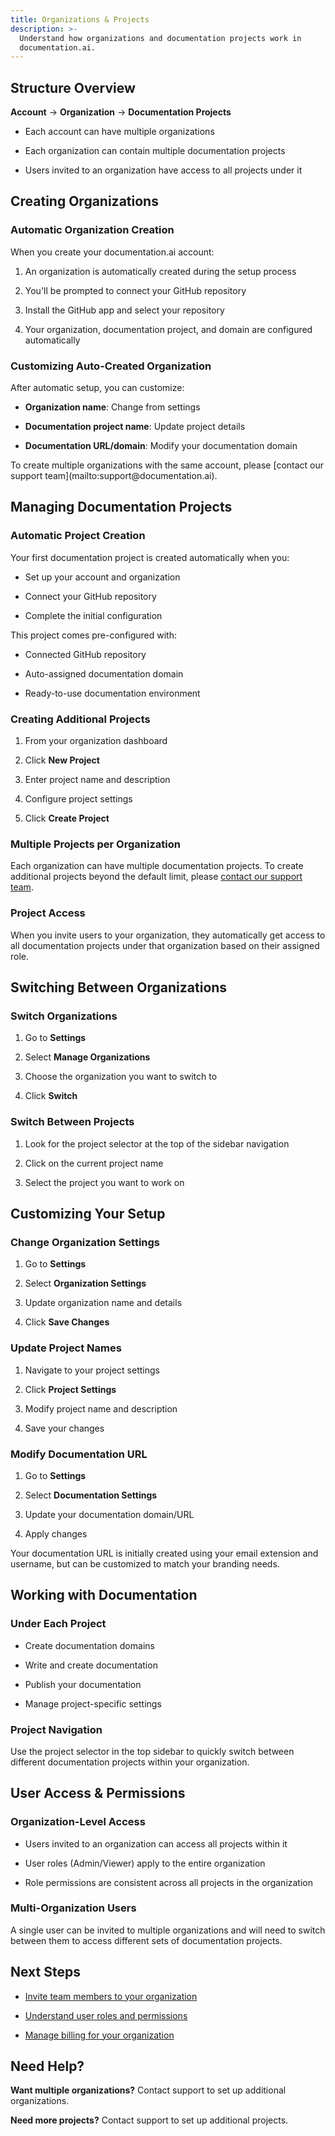 ```yaml
---
title: Organizations & Projects
description: >-
  Understand how organizations and documentation projects work in
  documentation.ai.
---
```

## Structure Overview

**Account** → **Organization** → **Documentation Projects**

- Each account can have multiple organizations

- Each organization can contain multiple documentation projects

- Users invited to an organization have access to all projects under it

## Creating Organizations

### Automatic Organization Creation

When you create your documentation.ai account:

1. An organization is automatically created during the setup process

2. You'll be prompted to connect your GitHub repository

3. Install the GitHub app and select your repository

4. Your organization, documentation project, and domain are configured automatically

### Customizing Auto-Created Organization

After automatic setup, you can customize:

- **Organization name**: Change from settings

- **Documentation project name**: Update project details

- **Documentation URL/domain**: Modify your documentation domain

<Callout uid="a765f2dd-8cdb-40b7-bbae-aa96dc9a153b" kind="info" collapsed="false">
  To create multiple organizations with the same account, please [contact our support team](mailto:support@documentation.ai).
</Callout>

## Managing Documentation Projects

### Automatic Project Creation

Your first documentation project is created automatically when you:

- Set up your account and organization

- Connect your GitHub repository

- Complete the initial configuration

This project comes pre-configured with:

- Connected GitHub repository

- Auto-assigned documentation domain

- Ready-to-use documentation environment

### Creating Additional Projects

1. From your organization dashboard

2. Click **New Project**

3. Enter project name and description

4. Configure project settings

5. Click **Create Project**

### Multiple Projects per Organization

Each organization can have multiple documentation projects. To create additional projects beyond the default limit, please [contact our support team](mailto:support@documentation.ai).

### Project Access

When you invite users to your organization, they automatically get access to all documentation projects under that organization based on their assigned role.

## Switching Between Organizations

### Switch Organizations

1. Go to **Settings**

2. Select **Manage Organizations**

3. Choose the organization you want to switch to

4. Click **Switch**

### Switch Between Projects

1. Look for the project selector at the top of the sidebar navigation

2. Click on the current project name

3. Select the project you want to work on

## Customizing Your Setup

### Change Organization Settings

1. Go to **Settings**

2. Select **Organization Settings**

3. Update organization name and details

4. Click **Save Changes**

### Update Project Names

1. Navigate to your project settings

2. Click **Project Settings**

3. Modify project name and description

4. Save your changes

### Modify Documentation URL

1. Go to **Settings**

2. Select **Documentation Settings**

3. Update your documentation domain/URL

4. Apply changes

Your documentation URL is initially created using your email extension and username, but can be customized to match your branding needs.

## Working with Documentation

### Under Each Project

- Create documentation domains

- Write and create documentation

- Publish your documentation

- Manage project-specific settings

### Project Navigation

Use the project selector in the top sidebar to quickly switch between different documentation projects within your organization.

## User Access & Permissions

### Organization-Level Access

- Users invited to an organization can access all projects within it

- User roles (Admin/Viewer) apply to the entire organization

- Role permissions are consistent across all projects in the organization

### Multi-Organization Users

A single user can be invited to multiple organizations and will need to switch between them to access different sets of documentation projects.

## Next Steps

- [Invite team members to your organization](https://docs.documentation.ai/account-and-billing/team-management#inviting-team-members)

- [Understand user roles and permissions](/account-and-billing/team-management)

- [Manage billing for your organization](/account-and-billing/billing-and-subscriptions)

## Need Help?

**Want multiple organizations?** Contact support to set up additional organizations.

**Need more projects?** Contact support to set up additional projects.
